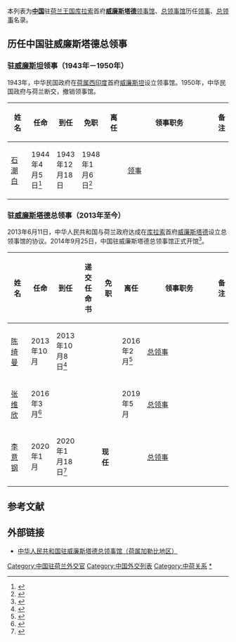 本列表为'''[[中国|中国]]'''驻[[荷兰王国|荷兰王国]][[库拉索|库拉索]]首府'''[[威廉斯塔德|威廉斯塔德]]'''[[中华民国驻威廉斯坦领事馆|领事馆]]、[[中国驻威廉斯塔德总领事馆|总领事馆]]历任[[领事|领事]]、[[总领事|总领事]]名录。

==历任中国驻威廉斯塔德总领事==
=== {{ROC}}驻[[威廉斯坦|威廉斯坦]]领事（1943年－1950年） ===
1943年，中华民国政府在[[荷属西印度|荷属西印度]]首府[[威廉斯坦|威廉斯坦]]设立领事馆。1950年，中华民国政府与荷兰断交，撤销领事馆。
{| class="wikitable"
! width=10% |姓名
! width=10% |任命
! width=10% |到任
! width=10% |免职
! width=10% |离任
! width=8% |领事职务
! width=13% colspan="2" |备注
|-
| [[石潮白|石潮白]]
| 1944年4月5日<ref>{{Cite web |url=http://gpost.lib.nccu.edu.tw/GovIMG/2/33image/664.pdf |title=《國民政府公報》第664號 |accessdate=2020-07-13 |archive-date=2020-07-13 |archive-url=https://web.archive.org/web/20200713032044/http://gpost.lib.nccu.edu.tw/GovIMG/2/33image/664.pdf |dead-url=no }}</ref>
| 1943年12月18日
| 1948年1月6日<ref>{{Cite web |url=http://gpost.lib.nccu.edu.tw/GovIMG/2/37imagea/3023.pdf |title=《國民政府公報》第3023號 |accessdate=2020-07-13 |archive-date=2020-07-13 |archive-url=https://web.archive.org/web/20200713032455/http://gpost.lib.nccu.edu.tw/GovIMG/2/37imagea/3023.pdf |dead-url=no }}</ref>
|
| [[领事|领事]]
|
|}

=== {{PRC}}驻[[威廉斯塔德|威廉斯塔德]]总领事（2013年至今） ===
2013年6月11日，中华人民共和国与荷兰政府达成在[[库拉索|库拉索]]首府[[威廉斯塔德|威廉斯塔德]]设立总领事馆的协议。2014年9月25日，中国驻威廉斯塔德总领事馆正式开馆<ref>{{Cite web |url=http://willemstad.china-consulate.org/chn/zlgxx/zlghd/t1200561.htm |title=陈旭大使出席威廉斯塔德开馆仪式 |accessdate=2020-07-13 |archive-date=2020-07-13 |archive-url=https://web.archive.org/web/20200713032045/http://willemstad.china-consulate.org/chn/zlgxx/zlghd/t1200561.htm |dead-url=no }}</ref>。
{| class="wikitable"
! width=10% |姓名
! width=10% |任命
! width=10% |到任
! width=10% |递交任命书
! width=10% |免职
! width=10% |离任
! width=8% |领事职务
! width=13% colspan="2" |备注
|-
| [[陈绮曼|陈绮曼]]
| 2013年10月
| 2013年10月8日<ref>{{Cite web |url=http://willemstad.china-consulate.org/chn/zlgxx/zlghd/t1087168.htm |title=我首任驻威廉斯塔德总领事陈绮曼抵威履新 |accessdate=2020-07-13 |archive-date=2020-07-15 |archive-url=https://web.archive.org/web/20200715153645/http://willemstad.china-consulate.org/chn/zlgxx/zlghd/t1087168.htm |dead-url=no }}</ref>
|
|
| 2016年2月<ref>{{Cite web |url=http://willemstad.china-consulate.org/chn/zlgxx/zlghd/t1339092.htm |title=驻威廉斯塔德总领馆举办欢度春节暨陈绮曼总领事离任招待会 |accessdate=2020-07-13 |archive-date=2020-07-14 |archive-url=https://web.archive.org/web/20200714000949/http://willemstad.china-consulate.org/chn/zlgxx/zlghd/t1339092.htm |dead-url=no }}</ref>
| [[总领事|总领事]]
|
|-
| [[张维欣|张维欣]]
| 2016年3月<ref>{{Cite web |url=http://willemstad.china-consulate.org/chn/zlgxx/zlghd/t1346877.htm |title=张维欣总领事参加库拉索侨界举办的庆祝“三八”国际妇女节联欢会 |accessdate=2020-07-13 |archive-date=2020-07-14 |archive-url=https://web.archive.org/web/20200714000948/http://willemstad.china-consulate.org/chn/zlgxx/zlghd/t1346877.htm |dead-url=no }}</ref>
|
|
|
| 2019年5月
| [[总领事|总领事]]
|
|-
| [[李意钢|李意钢]]
| 2020年1月
| 2020年1月18日<ref>{{Cite web |url=http://willemstad.china-consulate.org/chn/zlgxx/zlghd/t1734404.htm |title=驻威廉斯塔德总领事李意钢抵威履新 |accessdate=2020-07-13 |archive-date=2020-07-13 |archive-url=https://web.archive.org/web/20200713092245/http://willemstad.china-consulate.org/chn/zlgxx/zlghd/t1734404.htm |dead-url=no }}</ref>
|
| '''现任'''
|
| [[总领事|总领事]]
|
|}

== 参考文献 ==
{{reflist|2}}

== 外部链接 ==
*[http://willemstad.china-consulate.gov.cn/chn/ 中华人民共和国驻威廉斯塔德总领事馆（荷属加勒比地区）]{{zh-hans icon}}{{en icon}}

[[Category:中国驻荷兰外交官|Category:中国驻荷兰外交官]]
[[Category:中国外交列表|Category:中国外交列表]]
[[Category:中荷关系|Category:中荷关系]]
[[Category:中华人民共和国驻威廉斯塔德总领事|*]]